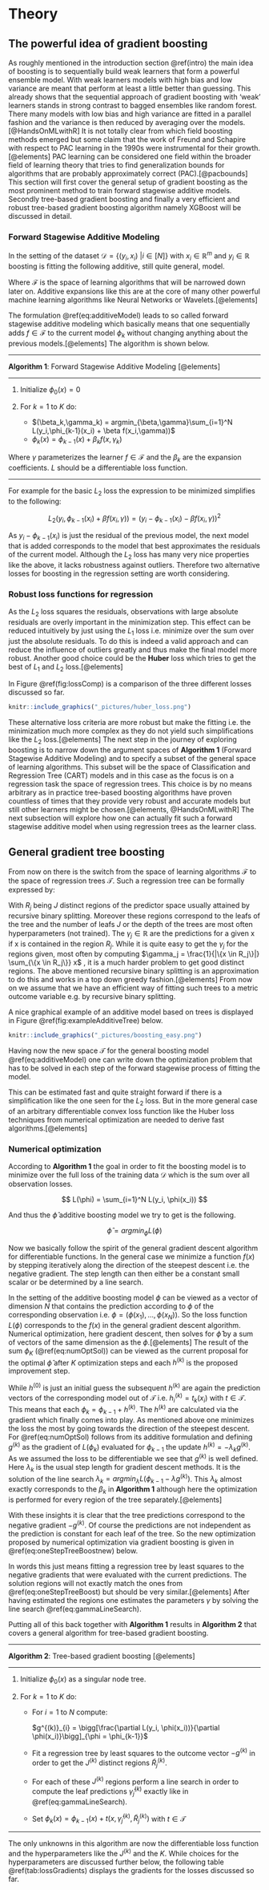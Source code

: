 # Theory {#theory}

## The powerful idea of gradient boosting

As roughly mentioned in the introduction section \@ref(intro) the main idea of boosting is to sequentially build weak learners that form a powerful ensemble model. With weak learners models with high bias and low variance are meant that perform at least a little better than guessing. This already shows that the sequential approach of gradient boosting with 'weak' learners stands in strong contrast to bagged ensembles like random forest. There many models with low bias and high variance are fitted in a parallel fashion and the variance is then reduced by averaging over the models.[@HandsOnMLwithR] It is not totally clear from which field boosting methods emerged but some claim that the work of Freund and Schapire with respect to PAC learning in the 1990s were instrumental for their growth.[@elements] PAC learning can be considered one field within the broader field of learning theory that tries to find generalization bounds for algorithms that are probably approximately correct (PAC).[@pacbounds] This section will first cover the general setup of gradient boosting as the most prominent method to train forward stagewise additive models. Secondly tree-based gradient boosting and finally a very efficient and robust tree-based gradient boosting algorithm namely XGBoost will be discussed in detail.

### Forward Stagewise Additive Modeling

In the setting of the dataset $\mathcal{D} = \{(y_i,x_i)\ | i \in [N]\}$ with $x_i \in \mathbb{R}^m$ and $y_i \in \mathbb{R}$ boosting is fitting the following additive, still quite general, model.

```{=tex}
\begin{equation}
  \hat{y_i} = \phi(x_i) = \sum_{k=1}^{K} f_k(x_i), \quad f_k \in \mathcal{F}
  (\#eq:additiveModel)
\end{equation}
```
Where $\mathcal{F}$ is the space of learning algorithms that will be narrowed down later on. Additive expansions like this are at the core of many other powerful machine learning algorithms like Neural Networks or Wavelets.[@elements]

The formulation \@ref(eq:additiveModel) leads to so called forward stagewise additive modeling which basically means that one sequentially adds $f \in \mathcal{F}$ to the current model $\phi_k$ without changing anything about the previous models.[@elements] The algorithm is shown below.

------------------------------------------------------------------------

**Algorithm 1**: Forward Stagewise Additive Modeling [@elements]

------------------------------------------------------------------------

1.  Initialize $\phi_0(x) = 0$

2.  For $k = 1$ to $K$ do:

    -   $(\beta_k,\gamma_k) = argmin_{\beta,\gamma}\sum_{i=1}^N L(y_i,\phi_{k-1}(x_i) + \beta f(x_i,\gamma))$
    -   $\phi_k(x) = \phi_{k-1}(x) + \beta_k f(x, \gamma_k)$

Where $\gamma$ parameterizes the learner $f \in \mathcal{F}$ and the $\beta_k$ are the expansion coefficients. $L$ should be a differentiable loss function.

------------------------------------------------------------------------

For example for the basic $L_2$ loss the expression to be minimized simplifies to the following:

$$
L_2(y_i,\phi_{k-1}(x_i) + \beta f(x_i,\gamma)) = (y_i - \phi_{k-1}(x_i) - \beta f(x_i,\gamma))^2
$$

As $y_i - \phi_{k-1}(x_i)$ is just the residual of the previous model, the next model that is added corresponds to the model that best approximates the residuals of the current model. Although the $L_2$ loss has many very nice properties like the above, it lacks robustness against outliers. Therefore two alternative losses for boosting in the regression setting are worth considering.

### Robust loss functions for regression

As the $L_2$ loss squares the residuals, observations with large absolute residuals are overly important in the minimization step. This effect can be reduced intuitively by just using the $L_1$ loss i.e. minimize over the sum over just the absolute residuals. To do this is indeed a valid approach and can reduce the influence of outliers greatly and thus make the final model more robust. Another good choice could be the **Huber** loss which tries to get the best of $L_1$ and $L_2$ loss.[@elements]

```{=tex}
\begin{equation}
  L_{Huber}(y,f(x)) = \begin{cases}L_2(y,f(x)) & |y-f(x)| \leq \delta \\
  2\delta |y-f(x)| - \delta^2 & otherwise.
  \end{cases}
  (\#eq:huberLoss)
\end{equation}
```
In Figure \@ref(fig:lossComp) is a comparison of the three different losses discussed so far.

```r
knitr::include_graphics("_pictures/huber_loss.png")
```

These alternative loss criteria are more robust but make the fitting i.e. the minimization much more complex as they do not yield such simplifications like the $L_2$ loss.[@elements] The next step in the journey of exploring boosting is to narrow down the argument spaces of **Algorithm 1** (Forward Stagewise Additive Modeling) and to specify a subset of the general space of learning algorithms. This subset will be the space of Classification and Regression Tree (CART) models and in this case as the focus is on a regression task the space of regression trees. This choice is by no means arbitrary as in practice tree-based boosting algorithms have proven countless of times that they provide very robust and accurate models but still other learners might be chosen.[@elements, @HandsOnMLwithR] The next subsection will explore how one can actually fit such a forward stagewise additive model when using regression trees as the learner class.

## General gradient tree boosting

From now on there is the switch from the space of learning algorithms $\mathcal{F}$ to the space of regression trees $\mathcal{T}$. Such a regression tree can be formally expressed by:

```{=tex}
\begin{equation}
  t(x, \gamma, R) = \sum_{j=1}^J \gamma_j I(x \in R_j) \quad \text{for  } t \in \mathcal{T}
  (\#eq:treeDef)
\end{equation}
```
With $R_j$ being $J$ distinct regions of the predictor space usually attained by recursive binary splitting. Moreover these regions correspond to the leafs of the tree and the number of leafs $J$ or the depth of the trees are most often hyperparameters (not trained). The $\gamma_j \in \mathbb{R}$ are the predictions for a given x if x is contained in the region $R_j$. While it is quite easy to get the $\gamma_j$ for the regions given, most often by computing $\gamma_j = \frac{1}{|\{x \in R_j\}|} \sum_{\{x \in R_j\}} x$ , it is a much harder problem to get good distinct regions. The above mentioned recursive binary splitting is an approximation to do this and works in a top down greedy fashion.[@elements] From now on we assume that we have an efficient way of fitting such trees to a metric outcome variable e.g. by recursive binary splitting.

A nice graphical example of an additive model based on trees is displayed in Figure \@ref(fig:exampleAdditiveTree) below.

```r
knitr::include_graphics("_pictures/boosting_easy.png")
```

Having now the new space $\mathcal{T}$ for the general boosting model \@ref(eq:additiveModel) one can write down the optimization problem that has to be solved in each step of the forward stagewise process of fitting the model.

```{=tex}
\begin{equation}
  (\gamma^{(k)},R^{(k)}) = argmin_{\gamma,R} \sum_{i=1}^N L(y_i, \phi_{k-1}(x_i) + t(x_i,\gamma,R))
  (\#eq:oneStepTreeBoost)
\end{equation}
```
This can be estimated fast and quite straight forward if there is a simplification like the one seen for the $L_2$ loss. But in the more general case of an arbitrary differentiable convex loss function like the Huber loss techniques from numerical optimization are needed to derive fast algorithms.[@elements]

### Numerical optimization

According to **Algorithm 1** the goal in order to fit the boosting model is to minimize over the full loss of the training data $\mathcal{D}$ which is the sum over all observation losses.

$$
L(\phi) = \sum_{i=1}^N L(y_i, \phi(x_i))
$$

And thus the $\hat{\phi}$ additive boosting model we try to get is the following.

$$
\hat{\phi} = argmin_{\phi} L(\phi)
$$

Now we basically follow the spirit of the general gradient descent algorithm for differentiable functions. In the general case we minimize a function $f(x)$ by stepping iteratively along the direction of the steepest descent i.e. the negative gradient. The step length can then either be a constant small scalar or be determined by a line search.

In the setting of the additive boosting model $\phi$ can be viewed as a vector of dimension $N$ that contains the prediction according to $\phi$ of the corresponding observation i.e. $\phi = (\phi(x_1),...,\phi(x_N))$. So the loss function $L(\phi)$ corresponds to the $f(x)$ in the general gradient descent algorithm. Numerical optimization, here gradient descent, then solves for $\hat{\phi}$ by a sum of vectors of the same dimension as the $\phi$.[@elements] The result of the sum $\phi_K$ (\@ref(eq:numOptSol)) can be viewed as the current proposal for the optimal $\hat{\phi}$ after $K$ optimization steps and each $h^{(k)}$ is the proposed improvement step.

```{=tex}
\begin{equation}
  \phi_K = \sum_{k=0}^K h^{(k)} \quad h^{(k)} \in \mathbb{R}^N 
  (\#eq:numOptSol)
\end{equation}
```
While $h^{(0)}$ is just an initial guess the subsequent $h^{(k)}$ are again the prediction vectors of the corresponding model out of $\mathcal{T}$ i.e. $h^{(k)}_{i} = t_k(x_i)$ with $t \in \mathcal{T}$. This means that each $\phi_k = \phi_{k-1} + h^{(k)}$. The $h^{(k)}$ are calculated via the gradient which finally comes into play. As mentioned above one minimizes the loss the most by going towards the direction of the steepest descent. For \@ref(eq:numOptSol) follows from its additive formulation and defining $g^{(k)}$ as the gradient of $L(\phi_k)$ evaluated for $\phi_{k-1}$ the update $h^{(k)} = -\lambda_k g^{(k)}$. As we assumed the loss to be differentiable we see that $g^{(k)}$ is well defined. Here $\lambda_k$ is the usual step length for gradient descent methods. It is the solution of the line search $\lambda_k = argmin_{\lambda} L(\phi_{k-1} - \lambda g^{(k)})$. This $\lambda_k$ almost exactly corresponds to the $\beta_k$ in **Algorithm 1** although here the optimization is performed for every region of the tree separately.[@elements]

With these insights it is clear that the tree predictions correspond to the negative gradient $-g^{(k)}$. Of course the predictions are not independent as the prediction is constant for each leaf of the tree. So the new optimization proposed by numerical optimization via gradient boosting is given in \@ref(eq:oneStepTreeBoostnew) below.

```{=tex}
\begin{equation}
  (\tilde{\gamma}^{(k)},\tilde{R}^{(k)}) = argmin_{\gamma,R} \sum_{i=1}^N [-g^{(k)}_{i} -  t(x_i,\gamma,R)] ^2
  (\#eq:oneStepTreeBoostnew)
\end{equation}
```
In words this just means fitting a regression tree by least squares to the negative gradients that were evaluated with the current predictions. The solution regions will not exactly match the ones from \@ref(eq:oneStepTreeBoost) but should be very similar.[@elements] After having estimated the regions one estimates the parameters $\gamma$ by solving the line search \@ref(eq:gammaLineSearch).

```{=tex}
\begin{equation}
  \tilde{\gamma}^{(k)}_{j} = argmin_{\gamma^{(k)}_{j}} \sum_{x \in R^{(k)}_{j}} L(y_i,\phi_{k-1}(x_i) + \gamma^{(k)}_{j})
  (\#eq:gammaLineSearch)
\end{equation}
```
Putting all of this back together with **Algorithm 1** results in **Algorithm 2** that covers a general algorithm for tree-based gradient boosting.

------------------------------------------------------------------------

**Algorithm 2**: Tree-based gradient boosting [@elements]

------------------------------------------------------------------------

1.  Initialize $\phi_0(x)$ as a singular node tree.

2.  For $k = 1$ to $K$ do:

    -   For $i = 1$ to $N$ compute:

        $g^{(k)}_{i} = \bigg[\frac{\partial L(y_i, \phi(x_i))}{\partial \phi(x_i)}\bigg]_{\phi = \phi_{k-1}}$

    -   Fit a regression tree by least squares to the outcome vector $-g^{(k)}$ in order to get the $J^{(k)}$ distinct regions $\tilde{R}^{(k)}_j$.

    -   For each of these $J^{(k)}$ regions perform a line search in order to compute the leaf predictions $\tilde{\gamma}^{(k)}_{j}$ exactly like in \@ref(eq:gammaLineSearch).

    -   Set $\phi_k(x) = \phi_{k-1}(x) + t(x,\tilde {\gamma}^{(k)}_{j},\tilde{R}^{(k)}_j)$ with $t \in \mathcal{T}$

------------------------------------------------------------------------

The only unknowns in this algorithm are now the differentiable loss function and the hyperparameters like the $J^{(k)}$ and the $K$. While choices for the hyperparameters are discussed further below, the following table \@ref(tab:lossGradients) displays the gradients for the losses discussed so far.

```{=html}
<!--
```r
library(kableExtra)
tableLosses <- data.frame(
  Loss = c(
    "$L_2$: $(y_i - \\phi(x_i))^2$",
    "$L_1$: $|y_i - \\phi(x_i)|$",
    "Huber loss"
  ),
  Gradient = c(
    "$2(y_i - \\phi(x_i))$",
    "$sign(y_i - \\phi(x_i))$",
    "$y_i - \\phi(x_i)$ for $|y_i - \\phi(x_i)| \\leq \\delta$ and $\\delta sign(y_i - \\phi(x_i))$ otherwise, with $\\delta$ quantile of $|y_i - \\phi(x_i)|$"
  )
)

kable(tableLosses, booktabs = TRUE,
      caption = "Gradients of the discussed losses [@elements]")
```
-->
```
+--------------------------------+-----------------------------------------------------------------------------------------+
| Loss                           | Gradient                                                                                |
+================================+=========================================================================================+
| $L_2$: $(y_i - \phi(x_i))^2$   | $2(y_i - \phi(x_i))$                                                                    |
+--------------------------------+-----------------------------------------------------------------------------------------+
| $L_1$: $|y_i - \phi(x_i)|$     | $sign(y_i - \phi(x_i))$                                                                 |
+--------------------------------+-----------------------------------------------------------------------------------------+
| Huber loss \@ref(eq:huberLoss) | $y_i - \phi(x_i)$ for $|y_i - \phi(x_i)| \leq \delta$                                   |
|                                |                                                                                         |
|                                | $\delta sign(y_i - \phi(x_i))$ otherwise, with $\delta$ quantile of $|y_i - \phi(x_i)|$ |
+--------------------------------+-----------------------------------------------------------------------------------------+

: (\#tab:lossGradients) Gradients of the discussed losses [@elements]

### Single tree depth

The question which $J^{(k)}$ should be used at each iteration is now shortly discussed. Basically using the tree depth two means allowing only the main effects and no interactions. A value of 3 already allows all two way interaction effects and so on. As one stacks these models additive and does not restrict oneself to a single one, the building of a large tree and then pruning it back at each iteration as the regular CART algorithms do would be a computational overkill. Instead it has proven to be sufficient and efficient in practice to set the values $J^{(k)}$ to a constant $J \approx 6$.[@elements] Also decision stumps ($J = 2$) could be used but may require a lot more iterations.

### Combat overfitting

No learning algorithm could be fully covered without treating the good old problem of overfitting. In the setting of boosting the experienced eye could have spotted the problem of overfitting already in the definition of the additive model \@ref(eq:additiveModel). There the number $K$ of models that form the ensemble was introduced but was not discussed further till now. Of course one can arbitrarily fit or better say remember some given training data in order to minimize the loss with such an additive model by letting $K$ be arbitrarily large. This comes from the fact that the loss reduces usually after each iteration over $K$.[@elements] The easiest way to prevent overfitting is to have a validation set at hand which is disjoint from the training data. Having such a validation set at hand can be used to monitor the loss on the unseen data. In the case the loss would rise again on the validation data one can consider to stop the algorithm and to use the current iteration number for the final parameter $K$. This approach is often called early stopping. Besides that there are methods that regularize the individual trees that are fitted in each iteration. Two of those will be discussed now.

#### Shrinkage

Shrinkage basically refers to just introducing a learning rate $\nu$. This learning rate $\nu$ scales the contribution of the new model. In general the learning rate should be in $(0,1]$ but in practice it has been shown that rather small values like $\nu < 0.1$ work very good.[@elements] As almost everything in life this does not come for free. A smaller learning rate usually comes with a computational cost as with lower $\nu$ a larger $K$ is required. Those two hyperparameters represent a trade-off in a way. In practice it is advisable to use a small learning rate $\nu$ and adjust the $K$ accordingly which in this case would mean to make the $K$ large enough until one reaches an early stopping point. Still it is good to keep in mind that a $\nu$ that is too small can lead to an immense and unnecessary computational effort. All in all using shrinkage the update step in **Algorithm 2** changes to the following.

```{=tex}
\begin{equation}
  \phi_k(x) = \phi_{k-1}(x) + \nu * t(x,\tilde {\gamma}^{(k)}_{j},\tilde{R}^{(k)}_j)
  (\#eq:shrinkage)
\end{equation}
```
#### Subsampling

The other method to regularize the trees will be subsampling. There are two different kinds of subsampling. The first one is row-subsampling which basically means just using a random fraction of the training data in each iteration when fitting the new tree. Common values are $\frac{1}{2}$ but for a larger training set the value can be chosen to be smaller. This does not only help to prevent overfitting and thus achieving a better predictive performance but reduces also the computational effort in each iteration.[@elements] The approach is very similar to the dropout technique in the setting of deep neural networks.

Moreover one can apply column-subsampling or feature-subsampling. Here only a fraction of the features or an explicit number of the features are used in each iteration. This is the exact same method and intention as the one applied in random forest models. Again the technique not only boosts performance on unseen data but also reduces the computational time.[@xgboost_paper] Still it must be noted that by using one or both subsampling methods one introduces one or two additional hyperparameters to the model that have to be tuned.

Having the **Algorithm 2** for tree-based gradient boosting alongside some regularization techniques it is time to look at a very popular, efficient and powerful open source implementation.

## XGBoost a highly efficient implementation

use the whole paper

We will cite the great paper![@xgboost_paper]

for details about hyperparameters use [@HandsOnMLwithR]
